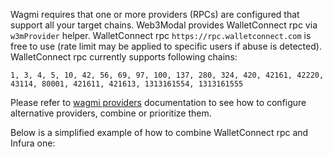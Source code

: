 Wagmi requires that one or more providers (RPCs) are configured that support all your target chains. Web3Modal provides WalletConnect rpc via `w3mProvider` helper.
WalletConnect rpc `https://rpc.walletconnect.com` is free to use (rate limit may be applied to specific users if abuse is detected). WalletConnect rpc currently supports following chains:

```
1, 3, 4, 5, 10, 42, 56, 69, 97, 100, 137, 280, 324, 420, 42161, 42220, 43114, 80001, 421611, 421613, 1313161554, 1313161555
```

Please refer to [wagmi providers](https://wagmi.sh/react/providers/configuring-chains) documentation to see how to configure alternative providers, combine or prioritize them.

Below is a simplified example of how to combine WalletConnect rpc and Infura one:
